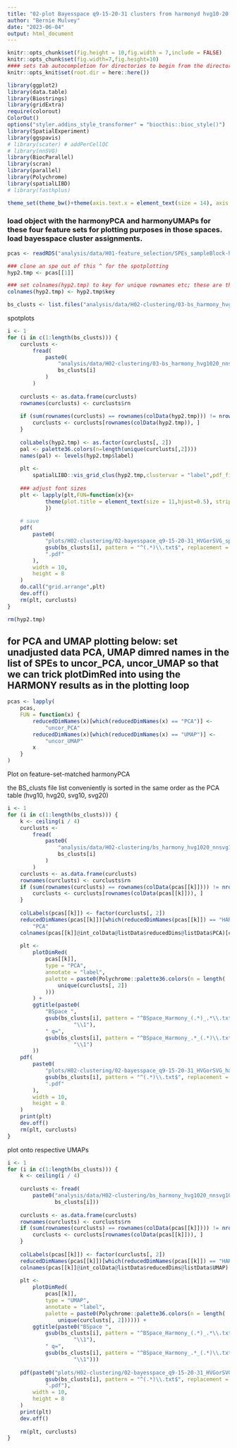 ```yaml
---
title: "02-plot Bayesspace q9-15-20-31 clusters from harmonyd hvg10-20 nnsvg10-20"
author: "Bernie Mulvey"
date: "2023-06-04"
output: html_document
---
```


```r
knitr::opts_chunk$set(fig.height = 10,fig.width = 7,include = FALSE)
knitr::opts_chunk$set(fig.width=7,fig.height=10)
#### sets tab autocompletion for directories to begin from the directory containing the .Rproj session, instead of the script's directory if different
knitr::opts_knit$set(root.dir = here::here())

library(ggplot2)
library(data.table)
library(Biostrings)
library(gridExtra)
require(colorout)
ColorOut()
options("styler.addins_style_transformer" = "biocthis::bioc_style()")
library(SpatialExperiment)
library(ggspavis)
# library(scater) # addPerCellQC
# library(nnSVG)
library(BiocParallel)
library(scran)
library(parallel)
library(Polychrome)
library(spatialLIBD)
# library(fasthplus)

theme_set(theme_bw()+theme(axis.text.x = element_text(size = 14), axis.title.x = element_text(size = 16), axis.text.y = element_text(size = 14), axis.title.y = element_text(size =16), plot.title = element_text(size = 20,hjust=0.5), strip.text = element_text(size=18), legend.text = element_text(size=10), legend.title = element_text(size=11,hjust=0.5)))
```

### load object with the harmonyPCA and harmonyUMAPs for these four feature sets for plotting purposes in those spaces. load bayesspace cluster assignments.
```r
pcas <- readRDS("analysis/data/H01-feature_selection/SPEs_sampleBlock-hvgs-10or20pctile_nnsvg10or20pctile_Harmony-PCA-UMAP.RDS")

### clone an spe out of this ^ for the spotplotting
hyp2.tmp <- pcas[[1]]

### set colnames(hyp2.tmp) to key for unique rownames etc; these are the rownames used with the bayesspace cluster results
colnames(hyp2.tmp) <- hyp2.tmp$key

bs_clusts <- list.files("analysis/data/H02-clustering/03-bs_harmony_hvg1020_nnsvg1020_9-15-20-31_out/",pattern=".txt")
```

spotplots
```r
i <- 1
for (i in c(1:length(bs_clusts))) {
    curclusts <-
        fread(
            paste0(
                "analysis/data/H02-clustering/03-bs_harmony_hvg1020_nnsvg1020_9-15-20-31_out/",
                bs_clusts[i]
            )
        )
    
    curclusts <- as.data.frame(curclusts)
    rownames(curclusts) <- curclusts$rn
    
    if (sum(rownames(curclusts) == rownames(colData(hyp2.tmp))) != nrow(colData(hyp2.tmp))) {
        curclusts <- curclusts[rownames(colData(hyp2.tmp)), ]
    }
    
    colLabels(hyp2.tmp) <- as.factor(curclusts[, 2])
    pal <- palette36.colors(n=length(unique(curclusts[,2])))
    names(pal) <- levels(hyp2.tmp$label)
    
    plt <-
        spatialLIBD::vis_grid_clus(hyp2.tmp,clustervar = "label",pdf_file=NULL,colors = pal,spatial = F,auto_crop = T,return_plots = T,point_size = 1)
    
    ### adjust font sizes
    plt <- lapply(plt,FUN=function(x){x+
            theme(plot.title = element_text(size = 11,hjust=0.5), strip.text = element_text(size=10), legend.text = element_text(size=10), legend.title = element_text(size=10,hjust=0.5))
            })
    
    # save
    pdf(
        paste0(
            "plots/H02-clustering/02-bayesspace_q9-15-20-31_HVGorSVG_spotplots/",
            gsub(bs_clusts[i], pattern = "^(.*)\\.txt$", replacement = "\\1"),
            ".pdf"
        ),
        width = 10,
        height = 8
    )
    do.call("grid.arrange",plt)
    dev.off()
    rm(plt, curclusts)
}

rm(hyp2.tmp)
```

## for PCA and UMAP plotting below: set unadjusted data PCA, UMAP dimred names in the list of SPEs to uncor_PCA, uncor_UMAP so that we can trick plotDimRed into using the HARMONY results as in the plotting loop
```r
pcas <- lapply(
    pcas,
    FUN = function(x) {
        reducedDimNames(x)[which(reducedDimNames(x) == "PCA")] <-
            "uncor_PCA"
        reducedDimNames(x)[which(reducedDimNames(x) == "UMAP")] <-
            "uncor_UMAP"
        x
    }
)
```

Plot on feature-set-matched harmonyPCA

the BS_clusts file list conveniently is sorted in the same order as the PCA table (hvg10, hvg20, svg10, svg20)
```r
i <- 1
for (i in c(1:length(bs_clusts))) {
    k <- ceiling(i / 4)
    curclusts <-
        fread(
            paste0(
                "analysis/data/H02-clustering/bs_harmony_hvg1020_nnsvg1020_9-15-20-31_out/",
                bs_clusts[i]
            )
        )
    curclusts <- as.data.frame(curclusts)
    rownames(curclusts) <- curclusts$rn
    if (sum(rownames(curclusts) == rownames(colData(pcas[[k]]))) != nrow(colData(pcas[[k]]))) {
        curclusts <- curclusts[rownames(colData(pcas[[k]])), ]
    }
    
    colLabels(pcas[[k]]) <- factor(curclusts[, 2])
    reducedDimNames(pcas[[k]])[which(reducedDimNames(pcas[[k]]) == "HARMONY")] <-
        "PCA"
    colnames(pcas[[k]]@int_colData@listData$reducedDims@listData$PCA)[c(1,2)] <- c("PC1","PC2") 
    
    plt <-
        plotDimRed(
            pcas[[k]],
            type = "PCA",
            annotate = "label",
            palette = paste0(Polychrome::palette36.colors(n = length(
                unique(curclusts[, 2])
            )))
        ) +
        ggtitle(paste0(
            "BSpace ",
            gsub(bs_clusts[i], pattern = "^BSpace_Harmony_(.*)_.*\\.txt$", replacement =
                     "\\1"),
            " q=",
            gsub(bs_clusts[i], pattern = "^BSpace_Harmony_.*_(.*)\\.txt$", replacement =
                     "\\1")
        ))
    pdf(
        paste0(
            "plots/H02-clustering/02-bayesspace_q9-15-20-31_HVGorSVG_harmonyPCA/",
            gsub(bs_clusts[i], pattern = "^(.*)\\.txt$", replacement = "\\1"),
            ".pdf"
        ),
        width = 10,
        height = 8
    )
    print(plt)
    dev.off()
    rm(plt, curclusts)
}

```


plot onto respective UMAPs
```r

i <- 1
for (i in c(1:length(bs_clusts))) {
    k <- ceiling(i / 4)
    
    curclusts <- fread(
        paste0("analysis/data/H02-clustering/bs_harmony_hvg1020_nnsvg1020_9-15-20-31_out/",
               bs_clusts[i]))
    
    curclusts <- as.data.frame(curclusts)
    rownames(curclusts) <- curclusts$rn
    if (sum(rownames(curclusts) == rownames(colData(pcas[[k]]))) != nrow(colData(pcas[[k]]))) {
        curclusts <- curclusts[rownames(colData(pcas[[k]])), ]
    }
    
    colLabels(pcas[[k]]) <- factor(curclusts[, 2])
    reducedDimNames(pcas[[k]])[which(reducedDimNames(pcas[[k]]) == "HARMONY_UMAP")] <- "UMAP"
    colnames(pcas[[k]]@int_colData@listData$reducedDims@listData$UMAP) <- c("UMAP1","UMAP2") 
    
    plt <-
        plotDimRed(
            pcas[[k]],
            type = "UMAP",
            annotate = "label",
            palette = paste0(Polychrome::palette36.colors(n = length(
                unique(curclusts[, 2]))))) +
        ggtitle(paste0("BSpace ",
            gsub(bs_clusts[i], pattern = "^BSpace_Harmony_(.*)_.*\\.txt$", replacement =
                     "\\1"),
            " q=",
            gsub(bs_clusts[i], pattern = "^BSpace_Harmony_.*_(.*)\\.txt$", replacement =
                     "\\1")))
    
    pdf(paste0("plots/H02-clustering/02-bayesspace_q9-15-20-31_HVGorSVG_harmonyUMAP/",
            gsub(bs_clusts[i], pattern = "^(.*)\\.txt$", replacement = "\\1"),
            ".pdf"),
        width = 10,
        height = 8
    )
    print(plt)
    dev.off()
    
    rm(plt, curclusts)
}
```
